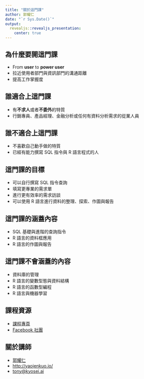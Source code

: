 ```yaml
---
title: "關於這門課"
author: 郭耀仁
date: "`r Sys.Date()`"
output:
  revealjs::revealjs_presentation:
    center: true
---
```


## 為什麼要開這門課

- From **user** to **power user**
- 拉近使用者部門與資訊部門的溝通距離
- 提高工作掌握度

## 誰適合上這門課

- 有**不求人**或者**不委外**的特質
- 行銷專員、產品經理、金融分析或任何有資料分析需求的從業人員

## 誰不適合上這門課

- 不喜歡自己動手做的特質
- 已經有能力撰寫 SQL 指令與 R 語言程式的人

## 這門課的目標

- 可以自行撰寫 SQL 指令查詢
- 填寫更專業的需求單
- 進行更有效率的需求訪談
- 可以使用 R 語言進行資料的整理、探索、作圖與報告

## 這門課的涵蓋內容

- SQL 基礎與進階的查詢指令
- R 語言的資料框應用
- R 語言的作圖與報告

## 這門課不會涵蓋的內容

- 資料庫的管理
- R 語言的變數型態與資料結構
- R 語言的函數型編程
- R 語言與機器學習

## 課程資源

- [課程專頁](http://yaojenkuo.io/r-sql-train/)
- [Facebook 社團](https://www.facebook.com/groups/ntucsietrainR/)

## 關於講師

- [郭耀仁](https://www.facebook.com/yaojen.kuo.1)
- <http://yaojenkuo.io/>
- <tony@kyosei.ai>